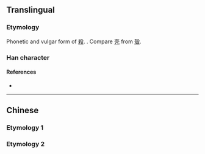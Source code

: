 {{also|殺}}
{{character info/new}}
==Translingual==

===Etymology===
Phonetic and vulgar form of [[殺]]. {{Han simp|殺|f=殳|t=&nbsp;}}. Compare [[壳]] from [[殼]].

===Han character===
{{Han char|rn=75|rad=木|as=02|sn=6|four=|canj=KD,XKD|ids=⿱㐅朩(G),⿱㐅𣎳(T)}}

====References====
* {{Han ref|kx=0510.181|hdz=21155.030|uh=6740|ud=26432}}

----

==Chinese==

===Etymology 1===
{{zh-see|殺}}

===Etymology 2===
{{zh-see|剎|sgs}}